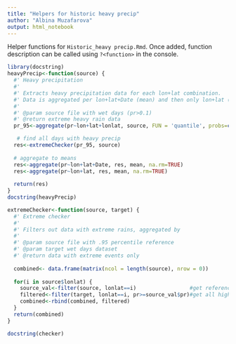 ```yaml
---
title: "Helpers for historic heavy precip"
author: "Albina Muzafarova"
output: html_notebook
---
```


Helper functions for `Historic_heavy precip.Rmd`. Once added, function description can be called using `?<function>` in the console. 

```r
library(docstring)
heavyPrecip<-function(source) {
  #' Heavy precipitation
  #' 
  #' Extracts heavy precipitation data for each lon+lat combination. 
  #' Data is aggregated per lon+lat+Date (mean) and then only lon+lat (mean).
  #' 
  #' @param source file with wet days (pr>0.1)
  #' @return extreme heavy rain data
  pr_95<-aggregate(pr~lon+lat+lonlat, source, FUN = 'quantile', probs=c(95)/100) #select 95th percentile rain

   # find all days with heavy precip
  res<-extremeChecker(pr_95, source)
  
  # aggregate to means
  res<-aggregate(pr~lon+lat+Date, res, mean, na.rm=TRUE)
  res<-aggregate(pr~lon+lat, res, mean, na.rm=TRUE) 
  
  return(res)
}
docstring(heavyPrecip)
```

```r
extremeChecker<-function(source, target) {
  #' Extreme checker
  #' 
  #' Filters out data with extreme rains, aggregated by 
  #' 
  #' @param source file with .95 percentile reference
  #' @param target wet days dataset
  #' @return data with extreme events only
  
  combined<- data.frame(matrix(ncol = length(source), nrow = 0))
  
  for(i in source$lonlat) {
    source_val<-filter(source, lonlat==i)                 #get reference value
    filtered<-filter(target, lonlat==i, pr>=source_val$pr)#get all higher than reference
    combined<-rbind(combined, filtered)
  }
  return(combined)
}

docstring(checker)
```
